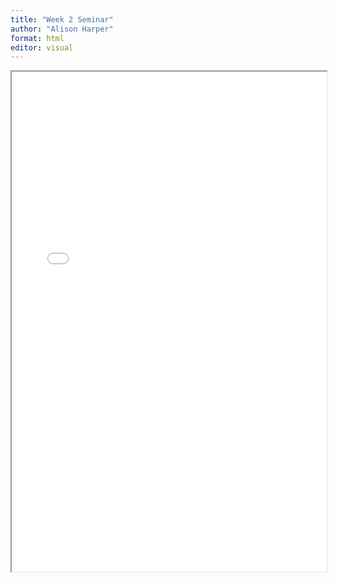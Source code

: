 ```yaml
---
title: "Week 2 Seminar"
author: "Alison Harper"
format: html
editor: visual
---
```


::: {.callout-tip title="Seminar 2 materials for 2023_2024: Introduction" collapse="true"}
<iframe width="100%" height="800" src="week_02_data_management.pdf">

</iframe>
:::
